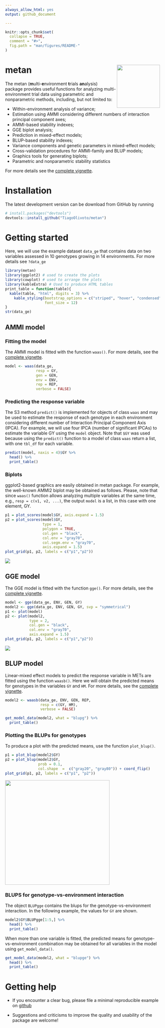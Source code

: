 ```yaml
---
always_allow_html: yes
output: github_document

---
```


<!-- README.md is generated from README.Rmd. Please edit that file -->

```r
knitr::opts_chunk$set(
  collapse = TRUE,
  comment = "#>",
  fig.path = "man/figures/README-"
)
```


# metan <img src="man/figures/logo.png" align="right" height=140/>

The metan (**m**ulti-**e**nvironment **t**rials **an**alysis) package provides useful functions for analyzing multi-environment trial data using parametric and nonparametric methods, including, but not limited to:

* Within-environment analysis of variance;
* Estimation using AMMI considering different numbers of interaction principal component axes;
* AMMI-based stability indexes;
* GGE biplot analysis;
* Prediction in mixed-effect models;
* BLUP-based stability indexes;
* Variance components and genetic parameters in mixed-effect models;
* Cross-validation procedures for AMMI-family and BLUP models;
* Graphics tools for generating biplots;
* Parametric and nonparametric stability statistics

For more details see the [complete vignette](https://tiagoolivoto.github.io/metan/).

# Installation

The latest development version can be download from GitHub by running
```r
# install.packages("devtools")
devtools::install_github("TiagoOlivoto/metan")
```



# Getting started

Here, we will use the example dataset `data_ge` that contains data on two variables assessed in 10 genotypes growing in 14 environments. For more details see `?data_ge`

```r
library(metan)
library(ggplot2) # used to create the plots
library(cowplot) # used to arrange the plots
library(kableExtra) # Used to produce HTML tables
print_table = function(table){
  kable(table, "html", digits = 3) %>%
    kable_styling(bootstrap_options = c("striped", "hover", "condensed", "responsive"),
                  font_size = 12)
}
str(data_ge)

```


## AMMI model
### Fitting the model
The AMMI model is fitted with the function `waas()`. For more details, see the [complete vignette](https://tiagoolivoto.github.io/metan/articles/vignettes_ammi.html).

```r
model <- waas(data_ge,
              resp = GY,
              gen = GEN,
              env = ENV,
              rep = REP,
              verbose = FALSE)
```


### Predicting the response variable
The S3 method `predict()` is implemented for objects of class `waas` and may be used to estimate the response of each genotype in each environment considering different number of Interaction Principal Component Axis (IPCA). For example, we will use four IPCA (number of significant IPCAs) to estimate the variable GY using the `model` object. Note that `$GY` was used because using the `predict()` function to a model of class `waas` return a list, with one `tbl_df` for each variable.

```r
predict(model, naxis = 4)$GY %>% 
  head() %>% 
  print_table()

```


### Biplots

ggplot2-based graphics are easily obtained in metan package. For example, the well-known AMMI2 biplot may be obtained as follows. Please, note that since `waas()` function allows analyzing multiple variables at the same time, e.g., `resp = c(v1, v2, ...)`, the output `model` is a list, in this case with one element, GY.

```r
p1 = plot_scores(model$GY, axis.expand = 1.5)
p2 = plot_scores(model$GY,
                 type = 1,
                 polygon = TRUE,
                 col.gen = "black",
                 col.env = "gray70",
                 col.segm.env = "gray70",
                 axis.expand = 1.5)
plot_grid(p1, p2, labels = c("p1","p2"))
```

 <img src="man/figures/AMMI.png"/>
 

## GGE model
The GGE model is fitted with the function `gge()`. For more details, see the [complete vignette](https://tiagoolivoto.github.io/metan/articles/vignettes_gge.html).


```r
model <- gge(data_ge, ENV, GEN, GY)
model2 <- gge(data_ge, ENV, GEN, GY, svp = "symmetrical")
p1 <- plot(model)
p2 <- plot(model2,
           type = 2,
           col.gen = "black",
           col.env = "gray70",
           axis.expand = 1.5)
plot_grid(p1, p2, labels = c("p1","p2"))
```

<img src="man/figures/GGE.png"/>

## BLUP model
Linear-mixed effect models to predict the response variable in METs are fitted using the function `waasb()`. Here we will obtain the predicted means for genotypes in the variables `GY` and `HM`. For more details, see the [complete vignette](https://tiagoolivoto.github.io/metan/articles/vignettes_blup.html).

```r
model2 <- waasb(data_ge, ENV, GEN, REP,
                resp = c(GY, HM),
                verbose = FALSE)

get_model_data(model2, what = "blupg") %>% 
  print_table()
```


### Plotting the BLUPs for genotypes

To produce a plot with the predicted means, use the function `plot_blup()`.

```r
p1 = plot_blup(model2$GY)
p2 = plot_blup(model2$GY,
               prob = 0.1,
               col.shape  =  c("gray20", "gray80")) + coord_flip()
plot_grid(p1, p2, labels = c("p1", "p2"))
```

<img src="man/figures/BLUP.png" height=340/>

### BLUPS for genotype-vs-environment interaction

The object `BLUPgge` contains the blups for the genotype-vs-environment interaction. In the following example, the values for `GY` are shown.
```r
model2$GY$BLUPgge[1:5,] %>% 
  head() %>% 
  print_table()
```

When more than one variable is fitted, the predicted means for genotype-vs-environment combination may be obtained for all variables in the model using `get_model_data()`.

```r
get_model_data(model2, what = "blupge") %>% 
  head() %>% 
  print_table()

```


# Getting help

* If you encounter a clear bug, please file a minimal reproducible example on [github](https://github.com/TiagoOlivoto/metan/issues)

* Suggestions and criticisms to improve the quality and usability of the package are welcome!



